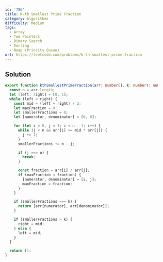 ```yaml
---
id: '786'
title: K-th Smallest Prime Fraction
category: Algorithms
difficulty: Medium
tags:
  - Array
  - Two Pointers
  - Binary Search
  - Sorting
  - Heap (Priority Queue)
url: https://leetcode.com/problems/k-th-smallest-prime-fraction
---
```


## Solution

```typescript filename="solution.ts" copy
export function kthSmallestPrimeFraction(arr: number[], k: number): number[] {
  const n = arr.length;
  let [left, right] = [0, 1];
  while (left < right) {
    const mid = (left + right) / 2;
    let maxFraction = 0;
    let smallerFractions = 0;
    let [numerator, denominator] = [0, 0];

    for (let i = 0, j = 1; i < n - 1; i++) {
      while (j < n && arr[i] >= mid * arr[j]) {
        j += 1;
      }
      smallerFractions += n - j;

      if (j === n) {
        break;
      }

      const fraction = arr[i] / arr[j];
      if (maxFraction < fraction) {
        [numerator, denominator] = [i, j];
        maxFraction = fraction;
      }
    }

    if (smallerFractions === k) {
      return [arr[numerator], arr[denominator]];
    }

    if (smallerFractions > k) {
      right = mid;
    } else {
      left = mid;
    }
  }

  return [];
}
```
